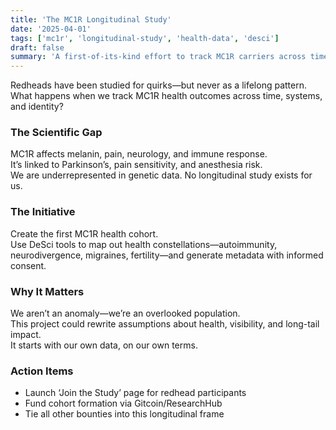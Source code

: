 ```yaml
---
title: 'The MC1R Longitudinal Study'
date: '2025-04-01'
tags: ['mc1r', 'longitudinal-study', 'health-data', 'desci']
draft: false
summary: 'A first-of-its-kind effort to track MC1R carriers across time—mapping health constellations and rewriting how redhead biology is studied.'
---
```



Redheads have been studied for quirks—but never as a lifelong pattern.  
What happens when we track MC1R health outcomes across time, systems, and identity?

### The Scientific Gap  
MC1R affects melanin, pain, neurology, and immune response.  
It’s linked to Parkinson’s, pain sensitivity, and anesthesia risk.  
We are underrepresented in genetic data. No longitudinal study exists for us.

### The Initiative  
Create the first MC1R health cohort.  
Use DeSci tools to map out health constellations—autoimmunity, neurodivergence, migraines, fertility—and generate metadata with informed consent.

### Why It Matters  
We aren’t an anomaly—we’re an overlooked population.  
This project could rewrite assumptions about health, visibility, and long-tail impact.  
It starts with our own data, on our own terms.

### Action Items  
- Launch ‘Join the Study’ page for redhead participants  
- Fund cohort formation via Gitcoin/ResearchHub  
- Tie all other bounties into this longitudinal frame  
